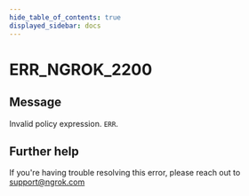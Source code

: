```yaml
---
hide_table_of_contents: true
displayed_sidebar: docs
---
```



# ERR_NGROK_2200

## Message

Invalid policy expression.
`ERR`.

<ErrorDetails error="err_ngrok_2200" />

## Further help

If you're having trouble resolving this error, please reach out to [support@ngrok.com](mailto:support@ngrok.com?subject=Help%20with%20ERR_NGROK_2200)
